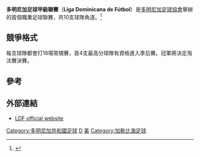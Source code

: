 {{Infobox football league
|name            = 多明尼加足球甲級聯賽
|logo            =
|pixels          = 150
|country         = {{flag|Dominican Republic}}
|confed          = [[CONCACAF|CONCACAF]]
|founded         = 2015
|teams           = 10
|levels          = 1
|confed_cup      = [[加勒比球會冠軍盃|加勒比球會冠軍盃]]
|champions       =
|season          =
|most_successful_club =
|website         = [http://ldf.com.do ldf.com.do]
|current         = 2015
}}
'''多明尼加足球甲級聯賽'''（'''Liga Dominicana de Fútbol'''）是[[多明尼加足球協會|多明尼加足球協會]]舉辦的首個職業足球聯賽，共10支球隊角逐。<ref>{{cite web|url=http://www.concacaf.com/article/dominican-republic-launches-professional-league-3|publisher=CONCACAF|title=Dominican Republic launches professional league|date=10 March 2015|accessdate=25 March 2015|deadurl=yes|archiveurl=https://web.archive.org/web/20150330050702/http://www.concacaf.com/article/dominican-republic-launches-professional-league-3|archivedate=2015年3月30日|df=}}</ref>

==競爭格式==
每支球隊都會打18場常規賽，首4支最高分球隊有資格進入季后賽。冠軍將決定淘汰賽決賽。

==參考==
{{Reflist}}

==外部連結==
*[http://ldf.com.do LDF official website] {{Wayback|url=http://ldf.com.do/ |date=20181112012557 }}

{{CONCACAF leagues}}

[[Category:多明尼加共和國足球|Category:多明尼加共和國足球]]
[[Category:美洲各國足球聯賽|D]]
[[Category:國家頂級足球聯賽|美]]
[[Category:加勒比海足球|Category:加勒比海足球]]